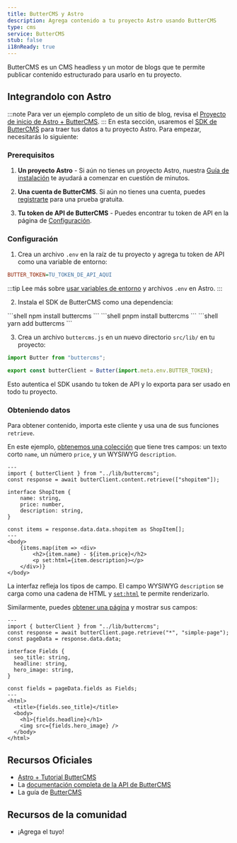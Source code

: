 ```yaml
---
title: ButterCMS y Astro
description: Agrega contenido a tu proyecto Astro usando ButterCMS
type: cms
service: ButterCMS
stub: false
i18nReady: true
---
```




ButterCMS es un CMS headless y un motor de blogs que te permite publicar contenido estructurado para usarlo en tu proyecto.

## Integrandolo con Astro
:::note
Para ver un ejemplo completo de un sitio de blog, revisa el [Proyecto de inicio de Astro + ButterCMS](https://buttercms.com/starters/astro-starter-project/).
::: 
En esta sección, usaremos el [SDK de ButterCMS](https://www.npmjs.com/package/buttercms) para traer tus datos a tu proyecto Astro.
Para empezar, necesitarás lo siguiente:
### Prerequisitos

1. **Un proyecto Astro** - Si aún no tienes un proyecto Astro, nuestra [Guía de instalación](/es/install/auto/) te ayudará a comenzar en cuestión de minutos.

2. **Una cuenta de ButterCMS**. Si aún no tienes una cuenta, puedes [registrarte](https://buttercms.com/join/) para una prueba gratuita.

3. **Tu token de API de ButterCMS** - Puedes encontrar tu token de API en la página de [Configuración](https://buttercms.com/settings/).

### Configuración

1. Crea un archivo `.env` en la raíz de tu proyecto y agrega tu token de API como una variable de entorno:

```ini title=".env"
BUTTER_TOKEN=TU_TOKEN_DE_API_AQUI
```

:::tip
Lee más sobre [usar variables de entorno](/es/guides/environment-variables/) y archivos `.env` en Astro.
:::

2. Instala el SDK de ButterCMS como una dependencia:
<PackageManagerTabs>
  <Fragment slot="npm">
  ```shell
  npm install buttercms
  ```
  </Fragment>
  <Fragment slot="pnpm">
  ```shell
  pnpm install buttercms
  ```
  </Fragment>
  <Fragment slot="yarn">
  ```shell
  yarn add buttercms
  ```
  </Fragment>
</PackageManagerTabs>

3. Crea un archivo `buttercms.js` en un nuevo directorio `src/lib/` en tu proyecto:

```js title="src/lib/buttercms.js"
import Butter from "buttercms";

export const butterClient = Butter(import.meta.env.BUTTER_TOKEN);
```

Esto autentica el SDK usando tu token de API y lo exporta para ser usado en todo tu proyecto.

### Obteniendo datos
Para obtener contenido, importa este cliente y usa una de sus funciones `retrieve`.

En este ejemplo, [obtenemos una colección](https://buttercms.com/docs/api/#retrieve-a-collection) que tiene tres campos: un texto corto `name`, un número `price`, y un WYSIWYG `description`.

```astro title="src/pages/ShopItem.astro"
---
import { butterClient } from "../lib/buttercms";
const response = await butterClient.content.retrieve(["shopitem"]);

interface ShopItem {
	name: string,
	price: number,
	description: string,
}

const items = response.data.data.shopitem as ShopItem[];
---
<body>
	{items.map(item => <div>
		<h2>{item.name} - ${item.price}</h2>
		<p set:html={item.description}></p>
	</div>)}
</body>
```

La interfaz refleja los tipos de campo. El campo WYSIWYG `description` se carga como una cadena de HTML y [`set:html`](/es/reference/directives-reference/#sethtml) te permite renderizarlo.

Similarmente, puedes [obtener una página](https://buttercms.com/docs/api/#get-a-single-page) y mostrar sus campos:

```astro title="src/pages/ShopItem.astro"
---
import { butterClient } from "../lib/buttercms";
const response = await butterClient.page.retrieve("*", "simple-page");
const pageData = response.data.data;

interface Fields {
  seo_title: string,
  headline: string,
  hero_image: string,
}

const fields = pageData.fields as Fields;
---
<html>
  <title>{fields.seo_title}</title>
  <body>
    <h1>{fields.headline}</h1>
    <img src={fields.hero_image} />
  </body>
</html>
```

## Recursos Oficiales

- [Astro + Tutorial ButterCMS](https://buttercms.com/starters/astro-starter-project/)
- La [documentación completa de la API de ButterCMS](https://buttercms.com/docs/api/)
- La guía de [ButterCMS](https://buttercms.com/docs/api-client/javascript/)

## Recursos de la comunidad
- ¡Agrega el tuyo!
